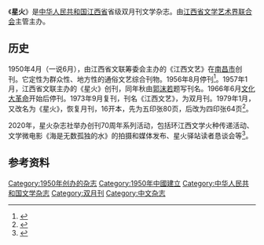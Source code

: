 {{他用|星火}}
{{Infobox newspaper
| 名称 = 星火
| 图像 = 
| 图像说明= 
| 类型 = 双月刊杂志
| 版式 = 16开
| 拥有者 = [[江西省文学艺术界联合会|江西省文学艺术界联合会]]
| 出版商 = 星火杂志社
| 主编 = 
| 创刊日 = 1950年
| 停刊日 =
| 语言 = [[中文|中文]]
| 售价 =
| 总部 = {{CHN}}[[江西省|江西省]][[南昌市|南昌市]][[八一大道|八一大道]]371号
| 发行量 = 
| ISSN = 0439-7746
| 网站 = 
}}
《'''星火'''》是[[中华人民共和国|中华人民共和国]][[江西省|江西省]]省级双月刊文学杂志。由[[江西省文学艺术界联合会|江西省文学艺术界联合会]]主管主办。

==历史==
1950年4月（一说6月），由江西省文联筹委会主办的《江西文艺》在[[南昌市|南昌市]]创刊。它定性为群众性、地方性的通俗文艺综合刊物。1956年8月停刊<ref>{{cite journal |author1=胡颖峰 |title=新中国成立60年来江西文学发展概览 |journal=南昌师范学院学报 |date=2011 |volume=32 |issue=4 |pages=135-140 |doi=10.3969/j.issn.1005-3638.2011.04.039}}</ref>。1957年1月，江西省文联主办的《星火》创刊，同年秋由[[郭沫若|郭沫若]]题写刊名。1966年6月[[文化大革命|文化大革命]]开始后停刊。1973年9月复刊，刊名《江西文艺》，为双月刊。1979年1月，又改名为《星火》，恢复月刊，16开本，先为五印张80页，后改为四印张64页<ref>{{cite book |editor=江西省文化艺术志编纂委员会 |title=江西省志·江西省文化艺术志 |date=1999 |publisher=[[新华出版社|新华出版社]] |isbn=7501143617 |page=66}}</ref>。

2020年，星火杂志社举办创刊70周年系列活动，包括环江西文学火种传递活动、文学微电影《海是无数孤独的水》的拍摄和媒体发布、星火驿站读者恳谈会等<ref>{{cite web |title=纪念《星火》创刊70周年期刊发展研讨会举办 |url=http://www.chinawriter.com.cn/GB/n1/2020/0927/c403994-31876830.html |publisher=中国作家网 |date=2020-09-27}}</ref>。
==参考资料==
{{reflist}}

{{Authority control}}
[[Category:1950年创办的杂志|Category:1950年创办的杂志]]
[[Category:1950年中國建立|Category:1950年中國建立]]
[[Category:中华人民共和国文学杂志|Category:中华人民共和国文学杂志]]
[[Category:双月刊|Category:双月刊]]
[[Category:中文杂志|Category:中文杂志]]
